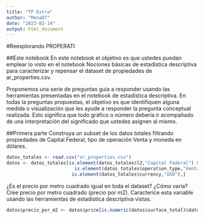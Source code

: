 ```yaml
---
title: "TP Extra"
author: "MenaDT"
date: "2023-02-14"
output: html_document
---
```

#Reexplorando PROPERATI

##Este notebook
En este notebook el objetivo es que ustedes puedan emplear lo visto en el notebook Nociones básicas de estadística descriptiva para caracterizar y repensar el dataset de propiedades de ar_properties.csv.

Proponemos una serie de preguntas guía a responder usando las herramientas presentadas en el notebook de estadística descriptiva. En todas la preguntas propuestas, el objetivo es que identifiquen alguna medida o visualización que les ayude a responder la pregunta conceptual realizada. Esto significa que todo gráfico o número debería ir acompañado de una interpretación del significado que ustedes asignen al mismo.

##Primera parte
Construya un subset de los datos totales filtrando propiedades de Capital Federal, tipo de operación Venta y moneda en dólares.

```r
datos_totales <- read.csv("ar_properties.csv")
datos <- datos_totales[is.element(datos_totales$l2,"Capital Federal") &
                         is.element(datos_totales$operation_type,"Venta") &
                        is.element(datos_totales$currency,"USD"),]
```

¿Es el precio por metro cuadrado igual en toda el dataset? ¿Cómo varía? Cree precio por metro cuadrado (precio por m2). Caracterice esta variable usando las herramientas de estadística descriptiva vistas.

```r
datos$precio_por_m2 <- datos$price[is.numeric(datos$surface_total)&datos$surface_total>0] / datos$surface_total[is.numeric(datos$surface_total)&datos$surface_total>0]
```

